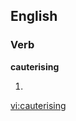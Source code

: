 
==English==

===Verb===
'''cauterising'''

# {{present participle of|[[cauterise]]}}

[[vi:cauterising]]